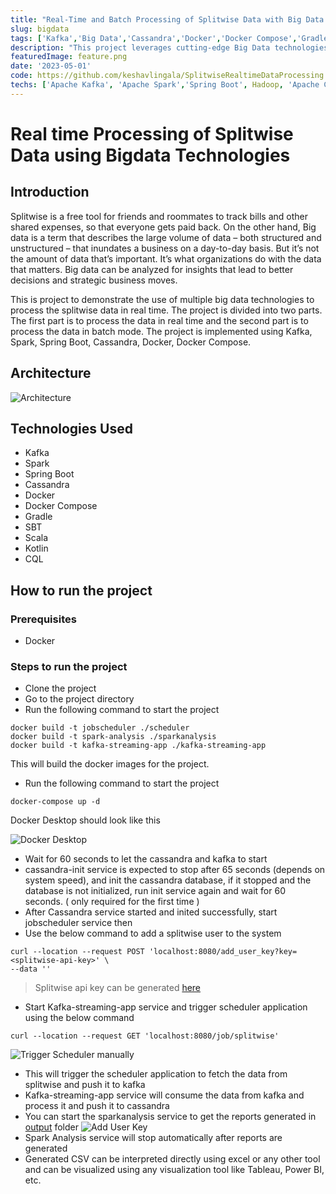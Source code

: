 ```yaml
---
title: "Real-Time and Batch Processing of Splitwise Data with Big Data Technologies"
slug: bigdata
tags: ['Kafka','Big Data','Cassandra','Docker','Docker Compose','Gradle','SBT','Scala','Kotlin','CQL','Keshav Reddy','Keshav Reddy Lingala','Lingala Keshav Reddy','Keshav']
description: "This project leverages cutting-edge Big Data technologies to process financial data from Splitwise, both in real-time and batch modes, providing valuable insights with lightning speed. Utilizing a powerful stack that includes Kafka, Spark, Spring Boot, Cassandra, and Docker, this project showcases the seamless integration and real-time processing capabilities of modern Big Data tools. Whether you're tracking shared expenses with friends or analyzing large datasets for business decisions, this system delivers fast, efficient, and scalable solutions."
featuredImage: feature.png
date: '2023-05-01'
code: https://github.com/keshavlingala/SplitwiseRealtimeDataProcessing
techs: ['Apache Kafka', 'Apache Spark','Spring Boot', Hadoop, 'Apache Cassandra', 'Docker', Kotlin, Bash, Git]
---
```


# Real time Processing of Splitwise Data using Bigdata Technologies

## Introduction

Splitwise is a free tool for friends and roommates to track bills and other shared expenses, so that everyone gets paid
back. On the other hand, Big data is a term that describes the large volume of data – both structured and unstructured –
that inundates a business on a day-to-day basis. But it’s not the amount of data that’s important. It’s what
organizations do with the data that matters. Big data can be analyzed for insights that lead to better decisions and
strategic business moves.

This is project to demonstrate the use of multiple big data technologies to process the splitwise data in real time. The
project is divided into two parts. The first part is to process the data in real time and the second part is to process
the data in batch mode. The project is implemented using Kafka, Spark, Spring Boot, Cassandra, Docker, Docker Compose.

## Architecture

![Architecture ](images/Architecture.jpg)

## Technologies Used

- Kafka
- Spark
- Spring Boot
- Cassandra
- Docker
- Docker Compose
- Gradle
- SBT
- Scala
- Kotlin
- CQL

## How to run the project

### Prerequisites
- Docker

### Steps to run the project

- Clone the project
- Go to the project directory
- Run the following command to start the project
```shell
docker build -t jobscheduler ./scheduler
docker build -t spark-analysis ./sparkanalysis
docker build -t kafka-streaming-app ./kafka-streaming-app
```
This will build the docker images for the project.
- Run the following command to start the project

```shell
docker-compose up -d
```

Docker Desktop should look like this

![Docker Desktop](images/DockerSS.png)

- Wait for 60 seconds to let the cassandra and kafka to start
- cassandra-init service is expected to stop after 65 seconds (depends on system speed), and init the cassandra database, if it stopped and the
database is not initialized, run init service again and wait for 60 seconds. ( only required for the first time )
- After Cassandra service started and inited successfully, start jobscheduler service then
- Use the below command to add a splitwise user to the system

```shell
curl --location --request POST 'localhost:8080/add_user_key?key=<splitwise-api-key>' \
--data ''
```

> Splitwise api key can be generated [here](https://secure.splitwise.com/apps/new)

- Start Kafka-streaming-app service and trigger scheduler application using the below command

```shell
curl --location --request GET 'localhost:8080/job/splitwise'
```

![Trigger Scheduler manually](images/TriggerScheduler.png)


- This will trigger the scheduler application to fetch the data from splitwise and push it to kafka
- Kafka-streaming-app service will consume the data from kafka and process it and push it to cassandra
- You can start the sparkanalysis service to get the reports generated in [output](./output) folder
![Add User Key](images/AddUser.png)
- Spark Analysis service will stop automatically after reports are generated
- Generated CSV can be interpreted directly using excel or any other tool and can be visualized using any visualization
tool like Tableau, Power BI, etc.
